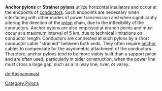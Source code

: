 '''Anchor pylons''' or '''Strainer pylons''' utilize horizontal insulators and occur at the endpoints of [[conductors]].  Such endpoints are necessary when interfacing with other modes of power transmission and when significantly altering the direction of the [[pylon]] chain, due to the inflexibility of the conductors. Anchor pylons are also employed at branch points and must occur at a maximum interval of 5 km, due to technical limitations on conductor length. Conductors are connected at such pylons by a short conductor cable "strained" between both ends. They often require [[anchor]] cables to compensate for the asymmetric attachment of the conductors.  Therefore, anchor pylons tend to be more stably built than a support pylon and are often used, particularly in older construction, when the power line must cross a large gap, such as a railway line, river, or valley.

[[de:Abspannmast]]
[[Category:Pylons]]